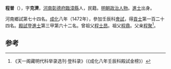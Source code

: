 '''程普'''（{{bd|1435年||？}}），字'''克濟'''，[[河南|河南]][[彰德府|彰德府]][[臨漳縣|臨漳縣]]人，民籍。[[明朝|明朝]][[政治人物|政治人物]]。[[進士|進士]]出身。

河南鄉試第七十四名。[[成化|成化]]八年（1472年），參加壬辰科[[會試|會試]]，得[[貢士|貢士]]第一百二十四名。[[殿試|殿試]]登[[進士|進士]]第三甲第六十二名。曾祖父[[程士昂|程士昂]]。祖父[[程鼎|程鼎]]。父亲[[程聚|程聚]]<ref>《天一阁藏明代科举录选刊·登科录》（《成化八年壬辰科殿試金榜》）</ref>。

==参考==
{{reflist}}
{{明朝人物小作品}}
{{成化八年壬辰科殿試金榜}}